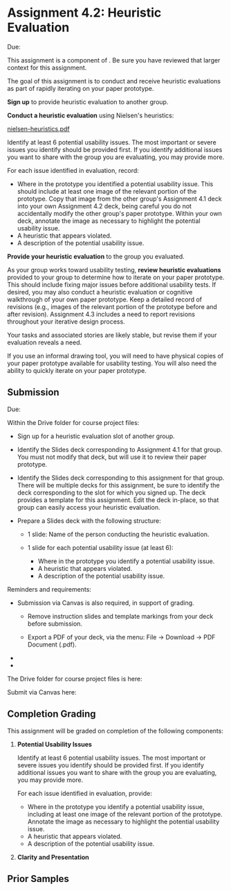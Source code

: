 


# Assignment 4.2: Heuristic Evaluation

<UnderDevelopment display={true} />

Due: <AssignmentDueDateTime assignmentKey={calendarData.assignments.assignment_4_2} />

This assignment is a component of <SiteLink linkKey={SiteLinks.milestone_4_top}/>.
Be sure you have reviewed that larger context for this assignment.

The goal of this assignment is to conduct and receive heuristic evaluations
as part of rapidly iterating on your paper prototype.

__Sign up__ to provide heuristic evaluation to another group.

__Conduct a heuristic evaluation__ using Nielsen's heuristics:

<p><a href={Paths.basePath + pathNielsenHeuristics} target="_blank">nielsen-heuristics.pdf</a></p>

Identify at least 6 potential usability issues.
The most important or severe issues you identify should be provided first.
If you identify additional issues you want to share with the group you are evaluating, you may provide more.

For each issue identified in evaluation, record:
- Where in the prototype you identified a potential usability issue.
  This should include at least one image of the relevant portion of the prototype.
  Copy that image from the other group's Assignment 4.1 deck into your own Assignment 4.2 deck,
  being careful you do not accidentally modify the other group's paper prototype.
  Within your own deck, annotate the image as necessary to highlight the potential usability issue.
- A heuristic that appears violated.
- A description of the potential usability issue.

__Provide your heuristic evaluation__ to the group you evaluated.

As your group works toward usability testing,
__review heuristic evaluations__ provided to your group to determine how to iterate on your paper prototype.
This should include fixing major issues before additional usability tests.
If desired, you may also conduct a heuristic evaluation or cognitive walkthrough of your own paper prototype.
Keep a detailed record of revisions (e.g., images of the relevant portion of the prototype before and after revision).
Assignment 4.3 includes a need to report revisions throughout your iterative design process.

Your tasks and associated stories are likely stable, but revise them if your evaluation reveals a need.

<InformalDrawingTool />

If you use an informal drawing tool,
you will need to have physical copies of your paper prototype available for usability testing.
You will also need the ability to quickly iterate on your paper prototype.

## Submission

Due: <AssignmentDueDateTime assignmentKey={calendarData.assignments.assignment_4_2} />

Within the Drive folder for course project files:

- Sign up for a heuristic evaluation slot of another group.

- Identify the Slides deck corresponding to Assignment 4.1 for that group.
  You must not modify that deck, but will use it to review their paper prototype.

- Identify the Slides deck corresponding to this assignment for that group.
  There will be multiple decks for this assignment,
  be sure to identify the deck corresponding to the slot for which you signed up.
  The deck provides a template for this assignment.
  Edit the deck in-place, so that group can easily access your heuristic evaluation.

- Prepare a Slides deck with the following structure:

  - 1 slide: Name of the person conducting the heuristic evaluation.

  - 1 slide for each potential usability issue (at least 6):
    - Where in the prototype you identify a potential usability issue.
    - A heuristic that appears violated.
    - A description of the potential usability issue.

Reminders and requirements:

- Submission via Canvas is also required, in support of grading.
  - Remove instruction slides and template markings from your deck before submission.

  - Export a PDF of your deck, via the menu: File -> Download -> PDF Document (.pdf).

- <IndividualAssignment />
- <ClarityAndPresentationReference />

The Drive folder for course project files is here:

<CourseDataLink linkKey={courseData.linkDriveProjectFiles} outerComponent="p"/>

Submit via Canvas here:

<AssignmentSubmitCanvasLink assignmentKey={calendarData.assignments.assignment_4_2} />

## Completion Grading

This assignment will be graded on completion of the following components:

1. __Potential Usability Issues__

   Identify at least 6 potential usability issues.
   The most important or severe issues you identify should be provided first.
   If you identify additional issues you want to share with the group you are evaluating, you may provide more.

   For each issue identified in evaluation, provide:
   - Where in the prototype you identify a potential usability issue,
     including at least one image of the relevant portion of the prototype.
     Annotate the image as necessary to highlight the potential usability issue.
   - A heuristic that appears violated.
   - A description of the potential usability issue.

2. __Clarity and Presentation__

## Prior Samples

<PriorSamplesWarning />

<ProjectMilestoneSamples assignment='m4_a42' />
